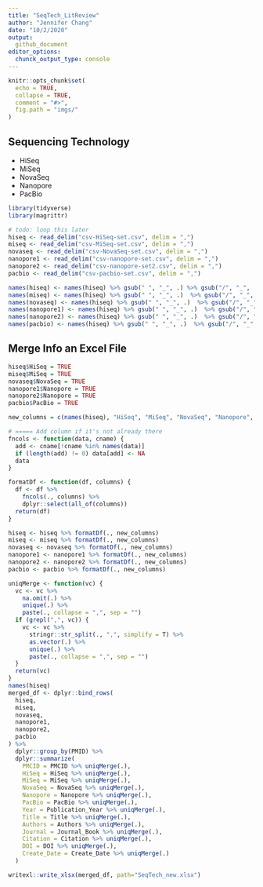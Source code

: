 ```yaml
---
title: "SeqTech_LitReview"
author: "Jennifer Chang"
date: "10/2/2020"
output:
  github_document
editor_options:
  chunck_output_type: console
---
```


```r
knitr::opts_chunk$set(
  echo = TRUE,
  collapse = TRUE,
  comment = "#>",
  fig.path = "imgs/"
)
```

## Sequencing Technology

* HiSeq
* MiSeq
* NovaSeq
* Nanopore
* PacBio

```r
library(tidyverse)
library(magrittr)

# todo: loop this later
hiseq <- read_delim("csv-HiSeq-set.csv", delim = ",")
miseq <- read_delim("csv-MiSeq-set.csv", delim = ",")
novaseq <- read_delim("csv-NovaSeq-set.csv", delim = ",")
nanopore1 <- read_delim("csv-nanopore-set.csv", delim = ",")
nanopore2 <- read_delim("csv-nanopore-set2.csv", delim = ",")
pacbio <- read_delim("csv-pacbio-set.csv", delim = ",")

names(hiseq) <- names(hiseq) %>% gsub(" ", "_", .) %>% gsub("/", "_", .)
names(miseq) <- names(hiseq) %>% gsub(" ", "_", .)  %>% gsub("/", "_", .)
names(novaseq) <- names(hiseq) %>% gsub(" ", "_", .)  %>% gsub("/", "_", .)
names(nanopore1) <- names(hiseq) %>% gsub(" ", "_", .)  %>% gsub("/", "_", .)
names(nanopore2) <- names(hiseq) %>% gsub(" ", "_", .)  %>% gsub("/", "_", .)
names(pacbio) <- names(hiseq) %>% gsub(" ", "_", .)  %>% gsub("/", "_", .)
```

## Merge Info an Excel File

```r
hiseq$HiSeq = TRUE
miseq$MiSeq = TRUE
novaseq$NovaSeq = TRUE
nanopore1$Nanopore = TRUE
nanopore2$Nanopore = TRUE
pacbio$PacBio = TRUE

new_columns = c(names(hiseq), "HiSeq", "MiSeq", "NovaSeq", "Nanopore", "PacBio")

# ===== Add column if it's not already there
fncols <- function(data, cname) {
  add <- cname[!cname %in% names(data)]
  if (length(add) != 0) data[add] <- NA
  data
}

formatDf <- function(df, columns) {
  df <- df %>%
    fncols(., columns) %>%
    dplyr::select(all_of(columns))
  return(df)
}

hiseq <- hiseq %>% formatDf(., new_columns)
miseq <- miseq %>% formatDf(., new_columns)
novaseq <- novaseq %>% formatDf(., new_columns)
nanopore1 <- nanopore1 %>% formatDf(., new_columns)
nanopore2 <- nanopore2 %>% formatDf(., new_columns)
pacbio <- pacbio %>% formatDf(., new_columns)

uniqMerge <- function(vc) {
  vc <- vc %>%
    na.omit(.) %>%
    unique(.) %>%
    paste(., collapse = ",", sep = "")
  if (grepl(",", vc)) {
    vc <- vc %>%
      stringr::str_split(., ",", simplify = T) %>%
      as.vector(.) %>%
      unique(.) %>%
      paste(., collapse = ",", sep = "")
  }
  return(vc)
}
names(hiseq)
merged_df <- dplyr::bind_rows(
  hiseq,
  miseq,
  novaseq,
  nanopore1,
  nanopore2,
  pacbio
) %>%
  dplyr::group_by(PMID) %>%
  dplyr::summarize(
    PMCID = PMCID %>% uniqMerge(.),
    HiSeq = HiSeq %>% uniqMerge(.),
    MiSeq = MiSeq %>% uniqMerge(.),
    NovaSeq = NovaSeq %>% uniqMerge(.),
    Nanopore = Nanopore %>% uniqMerge(.),
    PacBio = PacBio %>% uniqMerge(.),
    Year = Publication_Year %>% uniqMerge(.),
    Title = Title %>% uniqMerge(.),
    Authors = Authors %>% uniqMerge(.),
    Journal = Journal_Book %>% uniqMerge(.),
    Citation = Citation %>% uniqMerge(.),
    DOI = DOI %>% uniqMerge(.),
    Create_Date = Create_Date %>% uniqMerge(.)
  )

writexl::write_xlsx(merged_df, path="SeqTech_new.xlsx")
```
